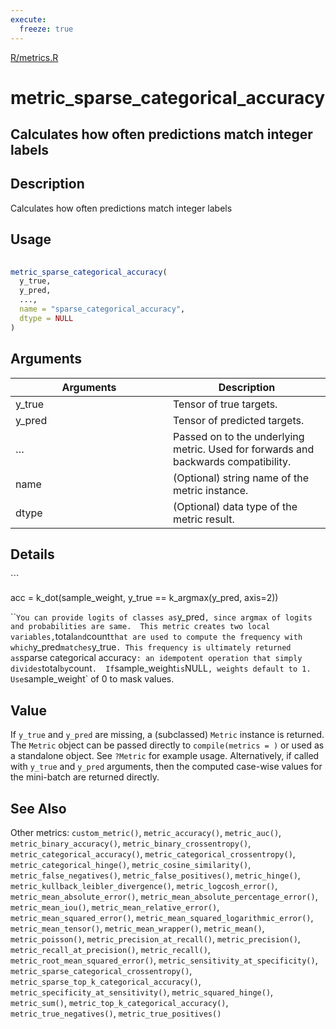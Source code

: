 ```yaml
---
execute:
  freeze: true
---
```


[R/metrics.R](https://github.com/rstudio/keras//blob/main/R/metrics.R#L1246) 

# metric_sparse_categorical_accuracy

## Calculates how often predictions match integer labels

## Description
 Calculates how often predictions match integer labels 


## Usage
```r
 
metric_sparse_categorical_accuracy( 
  y_true, 
  y_pred, 
  ..., 
  name = "sparse_categorical_accuracy", 
  dtype = NULL 
) 
```

## Arguments
|Arguments|Description|
|---|---|
| y_true | Tensor of true targets. |
| y_pred | Tensor of predicted targets. |
| ... | Passed on to the underlying metric. Used for forwards and backwards compatibility. |
| name | (Optional) string name of the metric instance. |
| dtype | (Optional) data type of the metric result. |

## Details

 ```

acc = k_dot(sample_weight, y_true == k_argmax(y_pred, axis=2)) 

```  You can provide logits of classes as `y_pred`, since argmax of logits and probabilities are same.  This metric creates two local variables, `total` and `count` that are used to compute the frequency with which `y_pred` matches `y_true`. This frequency is ultimately returned as `sparse categorical accuracy`: an idempotent operation that simply divides `total` by `count`.  If `sample_weight` is `NULL`, weights default to 1. Use `sample_weight` of 0 to mask values. 


## Value
 If `y_true` and `y_pred` are missing, a (subclassed) `Metric` instance is returned. The `Metric` object can be passed directly to `compile(metrics = )` or used as a standalone object. See `?Metric` for example usage.  Alternatively, if called with `y_true` and `y_pred` arguments, then the computed case-wise values for the mini-batch are returned directly. 



## See Also
 Other metrics:  `custom_metric()`, `metric_accuracy()`, `metric_auc()`, `metric_binary_accuracy()`, `metric_binary_crossentropy()`, `metric_categorical_accuracy()`, `metric_categorical_crossentropy()`, `metric_categorical_hinge()`, `metric_cosine_similarity()`, `metric_false_negatives()`, `metric_false_positives()`, `metric_hinge()`, `metric_kullback_leibler_divergence()`, `metric_logcosh_error()`, `metric_mean_absolute_error()`, `metric_mean_absolute_percentage_error()`, `metric_mean_iou()`, `metric_mean_relative_error()`, `metric_mean_squared_error()`, `metric_mean_squared_logarithmic_error()`, `metric_mean_tensor()`, `metric_mean_wrapper()`, `metric_mean()`, `metric_poisson()`, `metric_precision_at_recall()`, `metric_precision()`, `metric_recall_at_precision()`, `metric_recall()`, `metric_root_mean_squared_error()`, `metric_sensitivity_at_specificity()`, `metric_sparse_categorical_crossentropy()`, `metric_sparse_top_k_categorical_accuracy()`, `metric_specificity_at_sensitivity()`, `metric_squared_hinge()`, `metric_sum()`, `metric_top_k_categorical_accuracy()`, `metric_true_negatives()`, `metric_true_positives()` 


